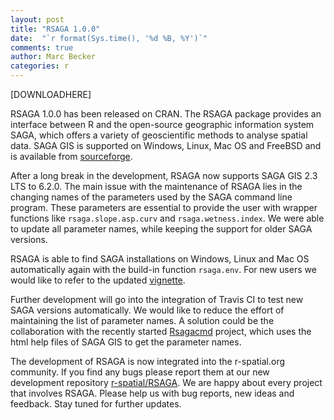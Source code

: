 ```yaml
---
layout: post
title: "RSAGA 1.0.0"
date:  "`r format(Sys.time(), '%d %B, %Y')`"
comments: true
author: Marc Becker
categories: r
---
```


<script src="https://cdnjs.cloudflare.com/ajax/libs/mathjax/2.7.0/MathJax.js?config=TeX-AMS-MML_HTMLorMML" type="text/javascript"></script>

[DOWNLOADHERE]

RSAGA 1.0.0 has been released on CRAN. The RSAGA package provides an interface between R and the open-source geographic information system SAGA, which offers a variety of geoscientific methods to analyse spatial data. SAGA GIS is supported on Windows, Linux, Mac OS and FreeBSD and is available from [sourceforge](https://sourceforge.net/projects/saga-gis/).

After a long break in the development, RSAGA now supports SAGA GIS 2.3 LTS to 6.2.0. The main issue with the maintenance of RSAGA lies in the changing names of the parameters used by the SAGA command line program. These parameters are essential to provide the user with wrapper functions like `rsaga.slope.asp.curv` and 
`rsaga.wetness.index`. We were able to update all parameter names, while keeping the support for older SAGA versions.

RSAGA is able to find SAGA installations on Windows, Linux and Mac OS automatically again with the build-in function `rsaga.env`. For new users we would like to refer to the updated [vignette](https://cran.r-project.org/web/packages/RSAGA/vignettes/RSAGA.html).

Further development will go into the integration of Travis CI to test new SAGA versions automatically. We would like to reduce the effort of maintaining the list of parameter names. A solution could be the collaboration with the recently started [Rsagacmd](https://github.com/stevenpawley/Rsagacmd) project, which uses the html help files of SAGA GIS to get the parameter names.

The development of RSAGA is now integrated into the r-spatial.org community. If you find any bugs please report them at our new development repository [r-spatial/RSAGA](https://github.com/r-spatial/RSAGA). We are happy about every project that involves RSAGA. Please help us with bug reports, new ideas and feedback. Stay tuned for further updates.